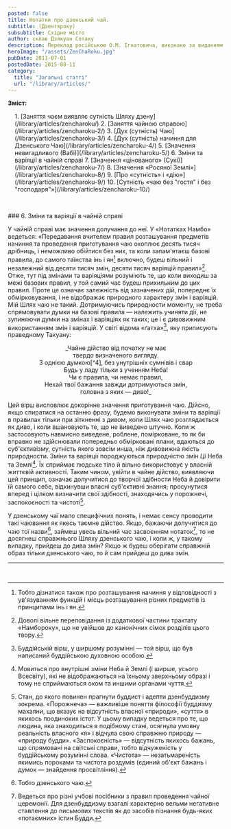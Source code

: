 ```yaml
---
posted: false
title: Нотатки про дзенський чай.
subtitle: (Дзентяроку)
subsubtitle: Східне місто
author: склав Дзякуан Сотаку
description: Переклад російською О.М. Ігнатовича, виконано за виданням «Тядо котен дзенсю» («Повна збірка класичних трактатів Шляху Чаю»)
heroImage: "/assets/ZenChaRoku.jpg"
pubDate: 2011-07-01
postedDate: 2015-08-11
category: 
  title: "Загальні статті"
  url: "/library/articles/"
---
```


**Зміст:**
<section style="padding-left: 1rem;">
1. [Заняття чаєм виявляє сутність Шляху дзену](/library/articles/zencharoku/)
2. [Заняття чайною справою](/library/articles/zencharoku-2/)
3. [Дух (сутність) Чаю](/library/articles/zencharoku-3/)
4. [Дух (сутність) начиння для Дзенського Чаю](/library/articles/zencharoku-4/)
5. [Значення невигадливого (Вабі)](/library/articles/zencharoku-5/)
6. Зміни та варіяції в чайній справі
7. [Значення «цінованого» (Сукі)](/library/articles/zencharoku-7/)
8. [Значення «Росяної Землі»](/library/articles/zencharoku-8/)
9. [Про «сутність» і «дію»](/library/articles/zencharoku-9/)
10. [Сутність «чаю без "гостя" і без "господаря"»](/library/articles/zencharoku-10/)
</section>

<p>&nbsp;</p>
### 6. Зміни та варіяції в чайній справі

У чайній справі має значення долучання до неї. У «Нотатках Намбо» ведеться: «Передавання вчителем правил розташування предметів начиння та проведення приготування чаю охоплює десять тисяч дрібниць, і неможливо обійтися без них, та коли запам'ятаєш базові правила, до самого таїнства інь і ян[^1] включно, будеш вільний і незалежний від десяти тисяч змін, десяти тисяч варіяцій правил»[^2]. Отже, тут під змінами та варіяціями розуміють те, що коли виходиш за межі базових правил, у той самий час будеш прихильним до цих правил. Проте це означає залежність від зазначених дій, попереднє їх обмірковування, і не відображає природного характеру змін і варіяцій. Мій Шлях чаю не такий. Дотримуючись природности моменту, не треба спрямовувати думки на базові правила — належить учиняти дії, не зупиняючи думки на змінах і варіяціях як таких; це і є дивовижним використанням змін і варіяцій. У світі відома «ґатха»[^3], яку приписують праведному Такуану:


<p align="center">_Чайне дійство від початку не має<br />твердо визначеного вигляду.<br />З однією думкою[^4], без унутрішніх сумнівів і свар<br />Будь у ладу тільки з ученням Неба!<br />Чи є правила, чи немає правил,<br />Нехай твої бажання завжди дотримуються змін,<br />головна з яких — диво!_</p>


Цей вірш висловлює докорінне значення приготування чаю. Дійсно, якщо спиратися на останню фразу, будемо виконувати зміни та варіяції в правилах тільки при зіткненні з дивом, коли Шлях чаю розглядається як диво, і коли вшановують те, що не виведено штучно. Коли ж застосовують навмисно виведене, роблене, помірковане, то як би вправно не здійснювали попередньо обмірковані плани, вдаються до суб'єктивізму, сутність якого зовсім инша, ніж дивовижна якість природности. Зміни та варіяції породжуються природністю змін _Ці_ Неба та Землі[^5]. Їх сприймає людське тіло й вільно використовує у власній життєвій активності. Таким чином, увійти в чайне дійство, виявляючи цей принцип, означає долучитися до творчої здібности Неба й довірити їй самого себе, відкинувши власні суб'єктивні знання; просунутися вперед і цілком визначити свої здібності, знаходячись у порожнечі, заспокоєності та чистоті[^6].

У дзенському чаї мало специфічних понять, і немає сенсу проводити такі чаювання як якесь таємне дійство. Якщо, бажаючи долучитися до чаю тої назви[^7], займеш увесь вільний час засвоєнням нотаток[^8], то не досягнеш справжнього Шляху дзенського чаю, і коли ж, у такому випадку, прийдеш до дива змін? Якщо ж будеш оберігати справжній образ тільки дзенського чаю, то й сам прийдеш до дива змін.

---


[^1]: Тобто дізнатися також про розташування начиння у відповідності з ув'язуванням функцій і місць розташування різних предметів із принципами інь і ян.

[^2]: Доволі вільне переповідання із додаткової частини трактату «Намбороку», що не увійшов до канонічних сімох розділів цього твору.

[^3]: Буддійській вірш, у ширшому розумінні — той вірш, що був написаний буддійською духовною особою.

[^4]: Тобто без «розкидання» думок по різних об'єктах, а із зосередженням їх на чайному дійстві.

[^5]: Мовиться про внутрішні зміни Неба й Землі (і ширше, усього Всесвіту), які не відображаються на їхньому зверхньому образі і тому не сприймаються оком та иншими органами чуття.

[^6]: Стан, до якого повинен прагнути буддист і адепти дзенбуддизму зокрема. «Порожнеча» — важливіше поняття філософії буддизму махаяни, що вказує на відсутність власної «природи», «суття» в якихось поодиноких істот. У цьому випадку ведеться про те, що людина, яка знаходиться в подібному стані, осягнула умовну реальність власного «я» і відчула свою справжню природу — «природу будди». «Заспокоєність» — відсутність якихось бажань, що спрямовані на світські справи, тобто відчуженість у буддійському розумінні слова. «Чистота» — незатьмареність якимись пороками та чистота роздумів (єдиний об'єкт бажань і думок — знайдення просвітління).

[^7]: Тобто дзенського чаю.

[^8]: Ведеться про різні учбові посібники з правил проведення чайної церемонії. Для дзенбуддизму взагалі характерно вельми негативне ставлення до письмових текстів як до засобів пізнання будь-яких «потаємних» істин Будди.

<p>&nbsp;</p>